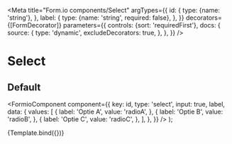 

<Meta
  title="Form.io components/Select"
  argTypes={{
    id: {
      type: {name: 'string'},
    },
    label: {
      type: {name: 'string', required: false},
    },
  }}
  decorators={[FormDecorator]}
  parameters={{
    controls: {sort: 'requiredFirst'},
    docs: {
      source: {
        type: 'dynamic',
        excludeDecorators: true,
      },
    },
  }}
/>

# Select

## Default

  <FormioComponent
    component={{
      key: id,
      type: 'select',
      input: true,
      label,
      data: {
        values: [
          {
            label: 'Optie A',
            value: 'radioA',
          },
          {
            label: 'Optie B',
            value: 'radioB',
          },
          {
            label: 'Optie C',
            value: 'radioC',
          },
        ],
      },
    }}
  />
);

<Canvas>
  <Story name="Default" args={{id: 'option', label: 'Welke optie is het meest onduidelijk?'}}>
    {Template.bind({})}
  </Story>
</Canvas>

<Props story="Default" />
